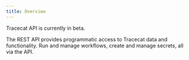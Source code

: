 ```yaml
---
title: Overview
---
```


<Note>
    Tracecat API is currently in beta.
</Note>

The REST API provides programmatic access to Tracecat data and functionality.
Run and manage workflows, create and manage secrets, all via the API.
